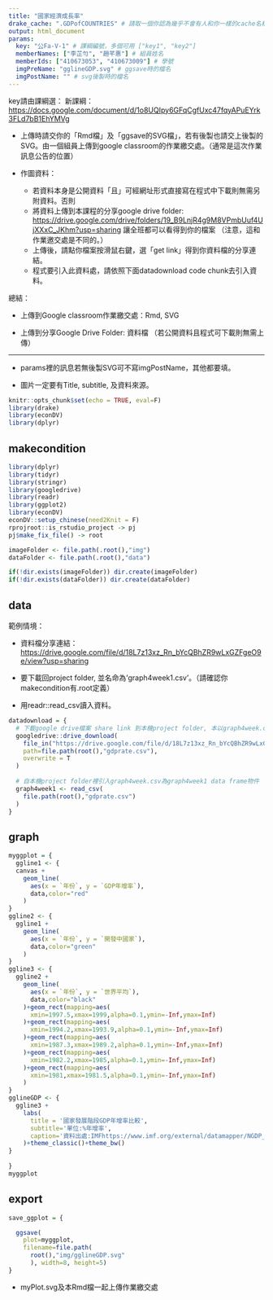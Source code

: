 ---
title: "國家經濟成長率"
drake_cache: ".GDPofCOUNTRIES" # 請取一個你認為幾乎不會有人和你一樣的cache名稱
output: html_document
params:
  key: "公Fa-V-1" # 課綱編號，多個可用 ["key1", "key2"]
  memberNames: ["李芷勻", "趙芊惠"] # 組員姓名
  memberIds: ["410673053", "410673009"] # 學號
  imgPreName: "gglineGDP.svg" # ggsave時的檔名
  imgPostName: "" # svg後製時的檔名
---

key請由課綱選：
新課綱：<https://docs.google.com/document/d/1o8UQIpy6GFqCgfUxc47fqyAPuEYrk3FLd7bB1EhYMVg>

  * 上傳時請交你的「Rmd檔」及「ggsave的SVG檔」，若有後製也請交上後製的SVG。由一個組員上傳到google classroom的作業繳交處。（通常是這次作業訊息公告的位置）
  
  * 作圖資料：
    * 若資料本身是公開資料「且」可經網址形式直接寫在程式中下載則無需另附資料。否則
    * 將資料上傳到本課程的分享google drive folder: <https://drive.google.com/drive/folders/19_B9LnjR4g9M8VPmbUuf4UjXXxC_JKhm?usp=sharing> 讓全班都可以看得到你的檔案 （注意，這和作業邀交處是不同的。）
    * 上傳後，請點你檔案按滑鼠右鍵，選「get link」得到你資料檔的分享連結。
    * 程式要引入此資料處，請依照下面datadownload code chunk去引入資料。
    
總結：

  * 上傳到Google classroom作業繳交處：Rmd, SVG
  
  * 上傳到分享Google Drive Folder: 資料檔 （若公開資料且程式可下載則無需上傳）
    
***
  
  * params裡的訊息若無後製SVG可不寫imgPostName，其他都要填。
  
  * 圖片一定要有Title, subtitle, 及資料來源。


```{r setup, include=FALSE, drake=F}
knitr::opts_chunk$set(echo = TRUE, eval=F)
library(drake)
library(econDV)
library(dplyr)
```

## makecondition

```{r makecondition}
library(dplyr)
library(tidyr)
library(stringr)
library(googledrive)
library(readr)
library(ggplot2)
library(econDV)
econDV::setup_chinese(need2Knit = F)
rprojroot::is_rstudio_project -> pj
pj$make_fix_file() -> root

imageFolder <- file.path(.root(),"img")
dataFolder <- file.path(.root(),"data")

if(!dir.exists(imageFolder)) dir.create(imageFolder)
if(!dir.exists(dataFolder)) dir.create(dataFolder)
```


## data

範例情境： 

  * 資料檔分享連結：<https://drive.google.com/file/d/18L7z13xz_Rn_bYcQBhZR9wLxGZFgeO9e/view?usp=sharing>
  
  * 要下載回project folder, 並名命為'graph4week1.csv'。（請確認你makecondition有.root定義）
  
  * 用readr::read_csv讀入資料。

```{r datadownload}
datadownload = {
  # 下載google drive檔案 share link 到本機project folder, 本以graph4week.csv名稱儲存
  googledrive::drive_download(
    file_in("https://drive.google.com/file/d/18L7z13xz_Rn_bYcQBhZR9wLxGZFgeO9e/view?usp=sharing"),
    path=file.path(root(),"gdprate.csv"),
    overwrite = T
  )
  
  # 自本機project folder裡引入graph4week.csv為graph4week1 data frame物件
  graph4week1 <- read_csv(
    file.path(root(),"gdprate.csv")
  )
}

```


## graph

```{r myggplot}
myggplot = {
  ggline1 <- {
  canvas +
    geom_line(
      aes(x = `年份`, y = `GDP年增率`),
      data,color="red"
    )
}
ggline2 <- {
  ggline1 +
    geom_line(
      aes(x = `年份`, y = `開發中國家`),
      data,color="green"
    )
}
ggline3 <- {
  ggline2 +
    geom_line(
      aes(x = `年份`, y = `世界平均`),
      data,color="black"
    )+geom_rect(mapping=aes(
      xmin=1997.5,xmax=1999,alpha=0.1,ymin=-Inf,ymax=Inf)
    )+geom_rect(mapping=aes(
      xmin=1994.2,xmax=1993.9,alpha=0.1,ymin=-Inf,ymax=Inf)
    )+geom_rect(mapping=aes(
      xmin=1987.3,xmax=1989.2,alpha=0.1,ymin=-Inf,ymax=Inf)
    )+geom_rect(mapping=aes(
      xmin=1982.2,xmax=1985,alpha=0.1,ymin=-Inf,ymax=Inf)
    )+geom_rect(mapping=aes(
      xmin=1981,xmax=1981.5,alpha=0.1,ymin=-Inf,ymax=Inf)
    )
}
gglineGDP <- {
  ggline3 +
    labs(
      title = '國家發展階段GDP年增率比較',
      subtitle='單位:%年增率',
      caption='資料出處:IMFhttps://www.imf.org/external/datamapper/NGDP_RPCH@WEO/ADVEC/WEOWORLD/OEMDC'
    )+theme_classic()+theme_bw()
}
  
}
myggplot
```

## export

```{r save_ggplot}
save_ggplot = {

  ggsave(
    plot=myggplot,
    filename=file.path(
      root(),"img/gglineGDP.svg"
      ), width=8, height=5)
}
```

  * myPlot.svg及本Rmd檔一起上傳作業繳交處
